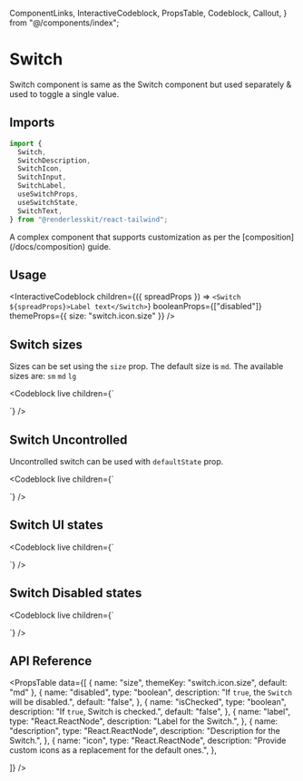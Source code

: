   ComponentLinks,
  InteractiveCodeblock,
  PropsTable,
  Codeblock,
  Callout,
} from "@/components/index";

# Switch

Switch component is same as the Switch component but used separately & used to
toggle a single value.

<ComponentLinks github="switch" theme="switch" story="forms-switch" />

## Imports

```js
import {
  Switch,
  SwitchDescription,
  SwitchIcon,
  SwitchInput,
  SwitchLabel,
  useSwitchProps,
  useSwitchState,
  SwitchText,
} from "@renderlesskit/react-tailwind";
```

<Callout>
  A complex component that supports customization as per the
  [composition](/docs/composition) guide.
</Callout>

## Usage

<InteractiveCodeblock
  children={({ spreadProps }) => `<Switch ${spreadProps}>Label text</Switch>`}
  booleanProps={["disabled"]}
  themeProps={{ size: "switch.icon.size" }}
/>

## Switch sizes

Sizes can be set using the `size` prop. The default size is `md`. The available
sizes are: `sm` `md` `lg`

<Codeblock
  live
  children={`
<div className="inline-flex flex-col space-y-2">
  <Switch size="sm" defaultState={false} />
  <Switch size="md" defaultState={false} />
  <Switch size="lg" defaultState={false} />
</div>
`}
/>

## Switch Uncontrolled

Uncontrolled switch can be used with `defaultState` prop.

<Codeblock
  live
  children={`
<div className="inline-flex flex-col space-y-2">
  <Switch size="md" defaultState={true} />
  <Switch size="md" defaultState={false} />
</div>
`}
/>

## Switch UI states

<Codeblock
  live
  children={`
<div className="inline-flex flex-col space-y-2 w-72">
  <Switch size="md" defaultState={false} label="Switch" />
  <Switch size="md" defaultState={false} label="Multilined label Switch, just for demonstration" />
  <Switch size="md" defaultState={false} label="Switch" description="Used when the switch is selected and will use its value for the form submission."/>
</div>
`}
/>

## Switch Disabled states

<Codeblock
  live
  children={`
<div className="flex flex-col space-y-2 w-72">
  <Switch size="md" disabled defaultState={false} />
  <Switch size="md" disabled defaultState={false} label="Switchs" />
  <Switch size="md" disabled defaultState={false} label="Used when the switch is selected and will use its value for the form submission." />
  <Switch size="md" disabled defaultState={false} label="Switchs" description="Used when the switch is selected and will use its value for the form submission."/>
</div>
`}
/>

## API Reference

<PropsTable
  data={[
    { name: "size", themeKey: "switch.icon.size", default: "md" },
    {
      name: "disabled",
      type: "boolean",
      description: "If `true`, the `Switch` will be disabled.",
      default: "false",
    },
    {
      name: "isChecked",
      type: "boolean",
      description: "If `true`, Switch is checked.",
      default: "false",
    },
    {
      name: "label",
      type: "React.ReactNode",
      description: "Label for the Switch.",
    },
    {
      name: "description",
      type: "React.ReactNode",
      description: "Description for the Switch.",
    },
    {
      name: "icon",
      type: "React.ReactNode",
      description: "Provide custom icons as a replacement for the default ones.",
    },

]} />
